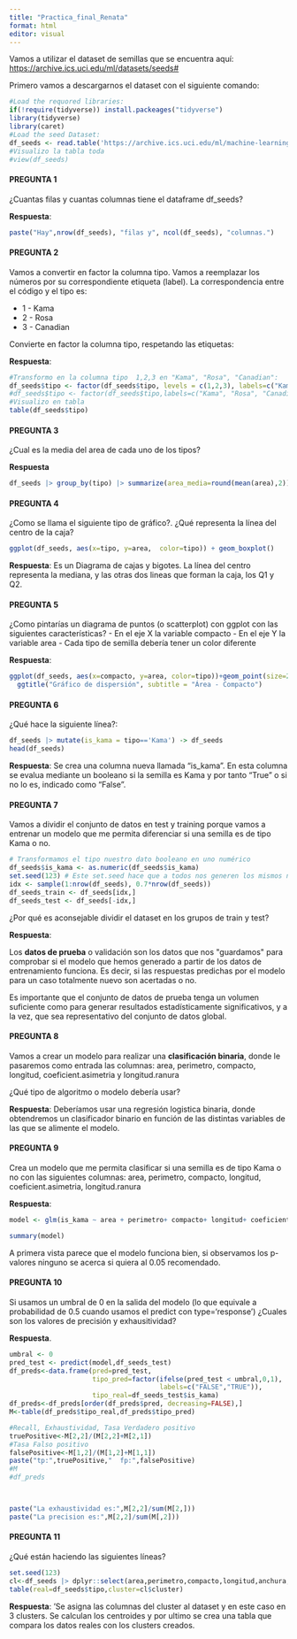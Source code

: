 ```yaml
---
title: "Practica_final_Renata"
format: html
editor: visual
---
```


Vamos a utilizar el dataset de semillas que se encuentra aquí: <https://archive.ics.uci.edu/ml/datasets/seeds#>

Primero vamos a descargarnos el dataset con el siguiente comando:

```r
#Load the requored libraries:
if(!require(tidyverse)) install.packeages("tidyverse")
library(tidyverse)
library(caret)
#Load the seed Dataset:
df_seeds <- read.table('https://archive.ics.uci.edu/ml/machine-learning-databases/00236/seeds_dataset.txt', col.names =c('area','perimetro','compacto','longitud','anchura','coeficient.asimetria','longitud.ranura','tipo'))
#Visualizo la tabla toda
#view(df_seeds)
```

#### PREGUNTA 1

¿Cuantas filas y cuantas columnas tiene el dataframe df_seeds?

**Respuesta**:

```r
paste("Hay",nrow(df_seeds), "filas y", ncol(df_seeds), "columnas.")
```

#### PREGUNTA 2

Vamos a convertir en factor la columna tipo. Vamos a reemplazar los números por su correspondiente etiqueta (label). La correspondencia entre el código y el tipo es:

-   1 - Kama
-   2 - Rosa
-   3 - Canadian

Convierte en factor la columna tipo, respetando las etiquetas:

**Respuesta**:

```r
#Transformo en la columna tipo  1,2,3 en "Kama", "Rosa", "Canadian":
df_seeds$tipo <- factor(df_seeds$tipo, levels = c(1,2,3), labels=c("Kama", "Rosa", "Canadian"))
#df_seeds$tipo <- factor(df_seeds$tipo,labels=c("Kama", "Rosa", "Canadian"))
#Visualizo en tabla
table(df_seeds$tipo)
```

#### PREGUNTA 3

¿Cual es la media del area de cada uno de los tipos?

**Respuesta**

```r

df_seeds |> group_by(tipo) |> summarize(area_media=round(mean(area),2))

```

#### PREGUNTA 4

¿Como se llama el siguiente tipo de gráfico?. ¿Qué representa la línea del centro de la caja?

```r
ggplot(df_seeds, aes(x=tipo, y=area,  color=tipo)) + geom_boxplot()
```

**Respuesta**: Es un Diagrama de cajas y bigotes. La línea del centro representa la mediana, y las otras dos lineas que forman la caja, los Q1 y Q2.

#### PREGUNTA 5

¿Como pintarías un diagrama de puntos (o scatterplot) con ggplot con las siguientes características? - En el eje X la variable compacto - En el eje Y la variable area - Cada tipo de semilla debería tener un color diferente

**Respuesta**:

```r
ggplot(df_seeds, aes(x=compacto, y=area, color=tipo))+geom_point(size=2.3)+
  ggtitle("Gráfico de dispersión", subtitle = "Área - Compacto")
```

#### PREGUNTA 6

¿Qué hace la siguiente línea?:

```r
df_seeds |> mutate(is_kama = tipo=='Kama') -> df_seeds
head(df_seeds)
```

**Respuesta**: Se crea una columna nueva llamada "is_kama". En esta columna se evalua mediante un booleano si la semilla es Kama y por tanto "True" o si no lo es, indicado como "False".

#### PREGUNTA 7

Vamos a dividir el conjunto de datos en test y training porque vamos a entrenar un modelo que me permita diferenciar si una semilla es de tipo Kama o no.

```r
# Transformamos el tipo nuestro dato booleano en uno numérico 
df_seeds$is_kama <- as.numeric(df_seeds$is_kama)
set.seed(123) # Este set.seed hace que a todos nos generen los mismos número aleatorios
idx <- sample(1:nrow(df_seeds), 0.7*nrow(df_seeds))
df_seeds_train <- df_seeds[idx,]
df_seeds_test <- df_seeds[-idx,]

```

¿Por qué es aconsejable dividir el dataset en los grupos de train y test?

**Respuesta**:

Los **datos de prueba** o validación son los datos que nos \"guardamos\" para comprobar si el modelo que hemos generado a partir de los datos de entrenamiento funciona. Es decir, si las respuestas predichas por el modelo para un caso totalmente nuevo son acertadas o no.

Es importante que el conjunto de datos de prueba tenga un volumen suficiente como para generar resultados estadísticamente significativos, y a la vez, que sea representativo del conjunto de datos global.

#### PREGUNTA 8

Vamos a crear un modelo para realizar una **clasificación binaria**, donde le pasaremos como entrada las columnas: area, perimetro, compacto, longitud, coeficient.asimetria y longitud.ranura

¿Qué tipo de algoritmo o modelo debería usar?

**Respuesta**: Deberíamos usar una regresión logistica binaria, donde obtendremos un clasificador binario en función de las distintas variables de las que se alimente el modelo.

#### PREGUNTA 9

Crea un modelo que me permita clasificar si una semilla es de tipo Kama o no con las siguientes columnas: area, perimetro, compacto, longitud, coeficient.asimetria, longitud.ranura

**Respuesta**:

```r
model <- glm(is_kama ~ area + perimetro+ compacto+ longitud+ coeficient.asimetria+ longitud.ranura, family = binomial(link='logit'), data = df_seeds_train)

summary(model)
```

A primera vista parece que el modelo funciona bien, si observamos los p-valores ninguno se acerca si quiera al 0.05 recomendado.

#### PREGUNTA 10

Si usamos un umbral de 0 en la salida del modelo (lo que equivale a probabilidad de 0.5 cuando usamos el predict con type='response') ¿Cuales son los valores de precisión y exhausitividad?

**Respuesta**.

```r
umbral <- 0
pred_test <- predict(model,df_seeds_test) 
df_preds<-data.frame(pred=pred_test,
                     tipo_pred=factor(ifelse(pred_test < umbral,0,1),
                                      labels=c("FALSE","TRUE")),
                     tipo_real=df_seeds_test$is_kama)
df_preds<-df_preds[order(df_preds$pred, decreasing=FALSE),]
M<-table(df_preds$tipo_real,df_preds$tipo_pred)

#Recall, Exhaustividad, Tasa Verdadero positivo
truePositive<-M[2,2]/(M[2,2]+M[2,1]) 
#Tasa Falso positivo
falsePositive<-M[1,2]/(M[1,2]+M[1,1])
paste("tp:",truePositive,"  fp:",falsePositive)
#M
#df_preds



paste("La exhaustividad es:",M[2,2]/sum(M[2,]))
paste("La precision es:",M[2,2]/sum(M[,2]))


```

#### PREGUNTA 11

¿Qué están haciendo las siguientes líneas?

```r
set.seed(123)
cl<-df_seeds |> dplyr::select(area,perimetro,compacto,longitud,anchura,coeficient.asimetria,longitud.ranura) |> kmeans(3)
table(real=df_seeds$tipo,cluster=cl$cluster)
```

**Respuesta**: 'Se asigna las columnas del cluster al dataset y en este caso en 3 clusters. Se calculan los centroides y por ultimo se crea una tabla que compara los datos reales con los clusters creados.
